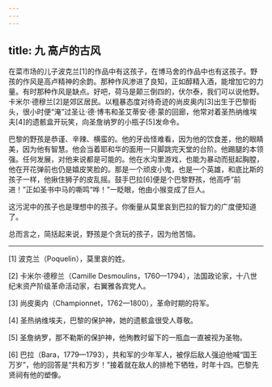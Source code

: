 ```yaml
---
---
---
```

title: 九 高卢的古风
---




在菜市场的儿子波克兰[1]的作品中有这孩子，在博马舍的作品中也有这孩子。野孩的作风是高卢精神的余韵。那种作风渗进了良知，正如醇精入酒，能增加它的力量。有时那种作风是缺点。好吧，荷马是颠三倒四的，伏尔泰，我们可以说他野。卡米尔·德穆兰[2]是郊区居民。以粗暴态度对待奇迹的尚皮奥内[3]出生于巴黎街头，很小时便“淹”过圣让·德·博韦和圣艾蒂安·德·蒙的回廊，他常对着圣热纳维埃夫[4]的遗骸盒开玩笑，向圣詹纳罗的小瓶子[5]发命令。

巴黎的野孩是恭谨、辛辣、横蛮的。他的牙齿怪难看，因为他的饮食差，他的眼睛美，因为他有智慧。他会当着耶和华的面用一只脚跳完天堂的台阶。他踢腿的本领强。任何发展，对他来说都是可能的。他在水沟里游戏，也能为暴动而挺起胸膛，他在开花弹前也仍是嬉皮笑脸的。那是一个顽皮小鬼，也是一个英雄，和底比斯的孩子一样，他揪住狮子的皮乱摇。鼓手巴拉[6]便是个巴黎野孩，他高呼“前进！”正如圣书中马的嘶鸣“哗！”一眨眼，他由小猴变成了巨人。

这污泥中的孩子也是理想中的孩子。你衡量从莫里哀到巴拉的智力的广度便知道了。

总而言之，简括起来说，野孩是个贪玩的孩子，因为他苦恼。



* * *



[1] 波克兰（Poquelin），莫里哀的姓。

[2] 卡米尔·德穆兰（Camille Desmoulins，1760—1794），法国政论家，十八世纪末资产阶级革命活动家，右翼雅各宾党人。

[3] 尚皮奥内（Championnet，1762—1800），革命时期的将军。

[4] 圣热纳维埃夫，巴黎的保护神，她的遗骸盒很受人尊敬。

[5] 圣詹纳罗，那不勒斯的保护神，他殉教时留下的一瓶血一直被视为圣物。

[6] 巴拉（Bara，1779—1793），共和军的少年军人，被俘后敌人强迫他喊“国王万岁”，他的回答是“共和万岁！”接着就在敌人的排枪下牺牲，时年十四。巴黎先贤祠有他的塑像。